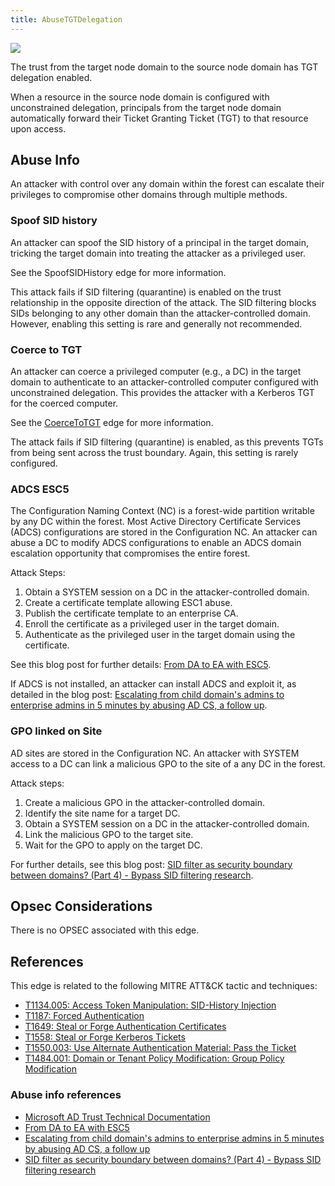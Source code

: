 ```yaml
---
title: AbuseTGTDelegation
---
```


<img noZoom src="/assets/enterprise-AND-community-edition-pill-tag.svg"/> 

The trust from the target node domain to the source node domain has TGT delegation enabled.

When a resource in the source node domain is configured with unconstrained delegation, principals from the target node domain automatically forward their Ticket Granting Ticket (TGT) to that resource upon access.

## Abuse Info

An attacker with control over any domain within the forest can escalate their privileges to compromise other domains through multiple methods.

### Spoof SID history

An attacker can spoof the SID history of a principal in the target domain, tricking the target domain into treating the attacker as a privileged user.

See the SpoofSIDHistory edge for more information.

This attack fails if SID filtering (quarantine) is enabled on the trust relationship in the opposite direction of the attack. The SID filtering blocks SIDs belonging to any other domain than the attacker-controlled domain. However, enabling this setting is rare and generally not recommended.

### Coerce to TGT

An attacker can coerce a privileged computer (e.g., a DC) in the target domain to authenticate to an attacker-controlled computer configured with unconstrained delegation. This provides the attacker with a Kerberos TGT for the coerced computer.

See the [CoerceToTGT](/edges/coerce-to-tgt.mdx) edge for more information.

The attack fails if SID filtering (quarantine) is enabled, as this prevents TGTs from being sent across the trust boundary. Again, this setting is rarely configured.

### ADCS ESC5

The Configuration Naming Context (NC) is a forest-wide partition writable by any DC within the forest. Most Active Directory Certificate Services (ADCS) configurations are stored in the Configuration NC. An attacker can abuse a DC to modify ADCS configurations to enable an ADCS domain escalation opportunity that compromises the entire forest.

Attack Steps:

1. Obtain a SYSTEM session on a DC in the attacker-controlled domain.
2. Create a certificate template allowing ESC1 abuse.
3. Publish the certificate template to an enterprise CA.
4. Enroll the certificate as a privileged user in the target domain.
5. Authenticate as the privileged user in the target domain using the certificate.

See this blog post for further details: [From DA to EA with ESC5](https://posts.specterops.io/from-da-to-ea-with-esc5-f9f045aa105c).

If ADCS is not installed, an attacker can install ADCS and exploit it, as detailed in the blog post: [Escalating from child domain's admins to enterprise admins in 5 minutes by abusing AD CS, a follow up](https://www.pkisolutions.com/escalating-from-child-domains-admins-to-enterprise-admins-in-5-minutes-by-abusing-ad-cs-a-follow-up/).

### GPO linked on Site

AD sites are stored in the Configuration NC. An attacker with SYSTEM access to a DC can link a malicious GPO to the site of a any DC in the forest.

Attack steps:

1. Create a malicious GPO in the attacker-controlled domain.
2. Identify the site name for a target DC.
3. Obtain a SYSTEM session on a DC in the attacker-controlled domain.
4. Link the malicious GPO to the target site.
5. Wait for the GPO to apply on the target DC.

For further details, see this blog post: [SID filter as security boundary between domains? (Part 4) - Bypass SID filtering research](https://blog.improsec.com/tech-blog/sid-filter-as-security-boundary-between-domains-part-4-bypass-sid-filtering-research).

## Opsec Considerations

There is no OPSEC associated with this edge.

## References

This edge is related to the following MITRE ATT&CK tactic and techniques:

- [T1134.005: Access Token Manipulation: SID-History Injection](https://attack.mitre.org/techniques/T1134/005/)
- [T1187: Forced Authentication](https://attack.mitre.org/techniques/T1187/)
- [T1649: Steal or Forge Authentication Certificates](https://attack.mitre.org/techniques/T1649/)
- [T1558: Steal or Forge Kerberos Tickets](https://attack.mitre.org/techniques/T1558/)
- [T1550.003: Use Alternate Authentication Material: Pass the Ticket](https://attack.mitre.org/techniques/T1550/003/)
- [T1484.001: Domain or Tenant Policy Modification: Group Policy Modification](https://attack.mitre.org/techniques/T1484/001/)

### Abuse info references

- [Microsoft AD Trust Technical Documentation](https://learn.microsoft.com/en-us/previous-versions/windows/it-pro/windows-server-2003/cc755321(v=ws.10))
- [From DA to EA with ESC5](https://posts.specterops.io/from-da-to-ea-with-esc5-f9f045aa105c)
- [Escalating from child domain's admins to enterprise admins in 5 minutes by abusing AD CS, a follow up](https://www.pkisolutions.com/escalating-from-child-domains-admins-to-enterprise-admins-in-5-minutes-by-abusing-ad-cs-a-follow-up/)
- [SID filter as security boundary between domains? (Part 4) - Bypass SID filtering research](https://blog.improsec.com/tech-blog/sid-filter-as-security-boundary-between-domains-part-4-bypass-sid-filtering-research)
